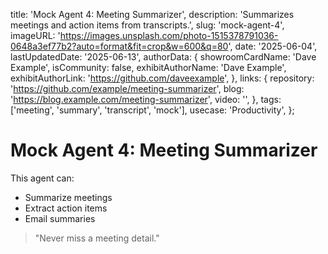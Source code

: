
  title: 'Mock Agent 4: Meeting Summarizer',
  description: 'Summarizes meetings and action items from transcripts.',
  slug: 'mock-agent-4',
  imageURL: 'https://images.unsplash.com/photo-1515378791036-0648a3ef77b2?auto=format&fit=crop&w=600&q=80',
  date: '2025-06-04',
  lastUpdatedDate: '2025-06-13',
  authorData: {
    showroomCardName: 'Dave Example',
    isCommunity: false,
    exhibitAuthorName: 'Dave Example',
    exhibitAuthorLink: 'https://github.com/daveexample',
  },
  links: {
    repository: 'https://github.com/example/meeting-summarizer',
    blog: 'https://blog.example.com/meeting-summarizer',
    video: '',
  },
  tags: ['meeting', 'summary', 'transcript', 'mock'],
  usecase: 'Productivity',
};

# Mock Agent 4: Meeting Summarizer

This agent can:
- Summarize meetings
- Extract action items
- Email summaries

> "Never miss a meeting detail." 